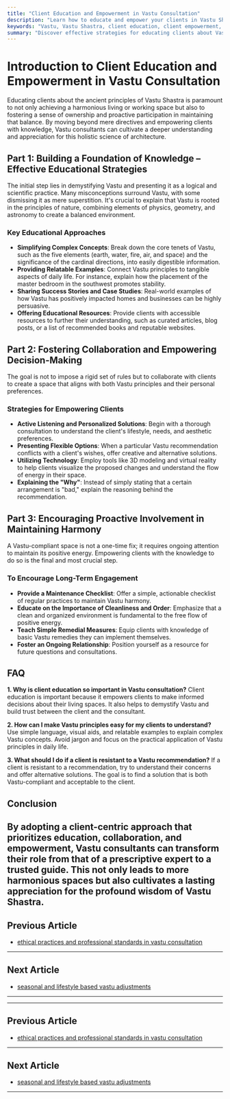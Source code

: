 ```yaml
---
title: "Client Education and Empowerment in Vastu Consultation"
description: "Learn how to educate and empower your clients in Vastu Shastra, enabling them to make informed decisions and maintain long-term harmony in their spaces."
keywords: "Vastu, Vastu Shastra, client education, client empowerment, Vastu consultation, Vastu principles, Vastu harmony, informed decisions"
summary: "Discover effective strategies for educating clients about Vastu principles, empowering them to make informed decisions, and encouraging their proactive involvement in maintaining Vastu harmony. This guide provides a framework for building a collaborative and empowering Vastu consultation practice."
---
```


# Introduction to Client Education and Empowerment in Vastu Consultation

Educating clients about the ancient principles of Vastu Shastra is paramount to not only achieving a harmonious living or working space but also to fostering a sense of ownership and proactive participation in maintaining that balance. By moving beyond mere directives and empowering clients with knowledge, Vastu consultants can cultivate a deeper understanding and appreciation for this holistic science of architecture.

## Part 1: Building a Foundation of Knowledge – Effective Educational Strategies

The initial step lies in demystifying Vastu and presenting it as a logical and scientific practice. Many misconceptions surround Vastu, with some dismissing it as mere superstition. It's crucial to explain that Vastu is rooted in the principles of nature, combining elements of physics, geometry, and astronomy to create a balanced environment.

### Key Educational Approaches

-   **Simplifying Complex Concepts**: Break down the core tenets of Vastu, such as the five elements (earth, water, fire, air, and space) and the significance of the cardinal directions, into easily digestible information.
-   **Providing Relatable Examples**: Connect Vastu principles to tangible aspects of daily life. For instance, explain how the placement of the master bedroom in the southwest promotes stability.
-   **Sharing Success Stories and Case Studies**: Real-world examples of how Vastu has positively impacted homes and businesses can be highly persuasive.
-   **Offering Educational Resources**: Provide clients with accessible resources to further their understanding, such as curated articles, blog posts, or a list of recommended books and reputable websites.

## Part 2: Fostering Collaboration and Empowering Decision-Making

The goal is not to impose a rigid set of rules but to collaborate with clients to create a space that aligns with both Vastu principles and their personal preferences.

### Strategies for Empowering Clients

-   **Active Listening and Personalized Solutions**: Begin with a thorough consultation to understand the client's lifestyle, needs, and aesthetic preferences.
-   **Presenting Flexible Options**: When a particular Vastu recommendation conflicts with a client's wishes, offer creative and alternative solutions.
-   **Utilizing Technology**: Employ tools like 3D modeling and virtual reality to help clients visualize the proposed changes and understand the flow of energy in their space.
-   **Explaining the "Why"**: Instead of simply stating that a certain arrangement is "bad," explain the reasoning behind the recommendation.

## Part 3: Encouraging Proactive Involvement in Maintaining Harmony

A Vastu-compliant space is not a one-time fix; it requires ongoing attention to maintain its positive energy. Empowering clients with the knowledge to do so is the final and most crucial step.

### To Encourage Long-Term Engagement

-   **Provide a Maintenance Checklist**: Offer a simple, actionable checklist of regular practices to maintain Vastu harmony.
-   **Educate on the Importance of Cleanliness and Order**: Emphasize that a clean and organized environment is fundamental to the free flow of positive energy.
-   **Teach Simple Remedial Measures**: Equip clients with knowledge of basic Vastu remedies they can implement themselves.
-   **Foster an Ongoing Relationship**: Position yourself as a resource for future questions and consultations.

## FAQ

**1. Why is client education so important in Vastu consultation?**
Client education is important because it empowers clients to make informed decisions about their living spaces. It also helps to demystify Vastu and build trust between the client and the consultant.

**2. How can I make Vastu principles easy for my clients to understand?**
Use simple language, visual aids, and relatable examples to explain complex Vastu concepts. Avoid jargon and focus on the practical application of Vastu principles in daily life.

**3. What should I do if a client is resistant to a Vastu recommendation?**
If a client is resistant to a recommendation, try to understand their concerns and offer alternative solutions. The goal is to find a solution that is both Vastu-compliant and acceptable to the client.

## Conclusion

By adopting a client-centric approach that prioritizes education, collaboration, and empowerment, Vastu consultants can transform their role from that of a prescriptive expert to a trusted guide. This not only leads to more harmonious spaces but also cultivates a lasting appreciation for the profound wisdom of Vastu Shastra.
---

## Previous Article
- [ethical practices and professional standards in vastu consultation](181013_ethical_practices_and_professional_standards_in_vastu_consultation.mdx)

---

## Next Article
- [seasonal and lifestyle based vastu adjustments](181015_seasonal_and_lifestyle_based_vastu_adjustments.mdx)

---
---

## Previous Article
- [ethical practices and professional standards in vastu consultation](181013_ethical_practices_and_professional_standards_in_vastu_consultation.mdx)

---

## Next Article
- [seasonal and lifestyle based vastu adjustments](181015_seasonal_and_lifestyle_based_vastu_adjustments.mdx)

---
